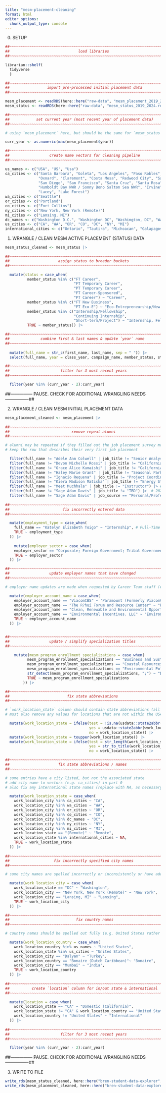 ```yaml
---
title: "mesm-placement-cleaning"
format: html
editor_options: 
  chunk_output_type: console
---
```


0. SETUP

```r
##~~~~~~~~~~~~~~~~~~~~~~~~~~~~~~~~~~~~~~~~~~~~~~~~~~~~~~~~~~~~~~~~~~~~~~~~~~~~~~
##                               load libraries                             ----
##~~~~~~~~~~~~~~~~~~~~~~~~~~~~~~~~~~~~~~~~~~~~~~~~~~~~~~~~~~~~~~~~~~~~~~~~~~~~~~

librarian::shelf(
  tidyverse
  )

##~~~~~~~~~~~~~~~~~~~~~~~~~~~~~~~~~~~~~~~~~~~~~~~~~~~~~~~~~~~~~~~~~~~~~~~~~~~~~~
##                 import pre-processed initial placement data              ----
##~~~~~~~~~~~~~~~~~~~~~~~~~~~~~~~~~~~~~~~~~~~~~~~~~~~~~~~~~~~~~~~~~~~~~~~~~~~~~~

mesm_placement <- readRDS(here::here("raw-data", "mesm_placement_2019_2024.rds")) 
mesm_status <- readRDS(here::here("raw-data", "mesm_status_2019_2024.rds"))

##~~~~~~~~~~~~~~~~~~~~~~~~~~~~~~~~~~~~~~~~~~~~~~~~~~~~~~~~~~~~~~~~~~~~~~~~~~~~~~
##            set current year (most recent year of placement data)         ----
##~~~~~~~~~~~~~~~~~~~~~~~~~~~~~~~~~~~~~~~~~~~~~~~~~~~~~~~~~~~~~~~~~~~~~~~~~~~~~~

# using `mesm_placement` here, but should be the same for `mesm_status`

curr_year <- as.numeric(max(mesm_placement$year)) 

##~~~~~~~~~~~~~~~~~~~~~~~~~~~~~~~~~~~~~~~~~~~~~~~~~~~~~~~~~~~~~~~~~~~~~~~~~~~~~~
##                  create name vectors for cleaning pipeline               ----
##~~~~~~~~~~~~~~~~~~~~~~~~~~~~~~~~~~~~~~~~~~~~~~~~~~~~~~~~~~~~~~~~~~~~~~~~~~~~~~

us_names <- c("USA", "US", "Usa")
ca_cities <- c("Santa Barbara", "Goleta", "Los Angeles", "Paso Robles", 
               "Oxnard", "Claremont", "Costa Mesa", "Redwood City", "Sacramento",
               "San Diego", "San Francisco", "Santa Cruz", "Santa Rosa", "Ventura",
               "Humboldt Bay NWR / Sonny Bono Salton Sea NWR", "Irvine", "Rosemead",
               "Lacey", "Lake Forest")
wa_cities <- c("Seattle")
or_cities <- c("Portland")
co_cities <- c("Fort Collins")
ny_cities <- c("New York, New York (Remote)")
mi_cities <- c("Lansing, MI")
dc_names <- c("Washington D.C.", "Washington DC", "Washington, DC", "Washington. DC", "Washington")
us_cities <- c("CA", "WA", "OR", "CO", "DC", "NY", "MI")
international_cities <- c("Ontario", "Tautira", "Michoacan", "Galapagos", "Bonaire", "Maharashtra", "N/A")
```

1. WRANGLE / CLEAN MESM ACTIVE PLACEMENT (STATUS) DATA

```r
mesm_status_cleaned <- mesm_status |> 

##~~~~~~~~~~~~~~~~~~~~~~~~~~~~~~~~~~~~~~~~~~~~~~~~~~~~~~~~~~~~~~~~~~~~~~~~~~~~~~
##                      assign status to broader buckets                    ----
##~~~~~~~~~~~~~~~~~~~~~~~~~~~~~~~~~~~~~~~~~~~~~~~~~~~~~~~~~~~~~~~~~~~~~~~~~~~~~~

  mutate(status = case_when(
          member_status %in% c("FT Career",
                               "FT Temporary Career",
                               "PT Temporary Career",
                               "FT Career-Sponsored",
                               "PT Career") ~ "Career",
          member_status %in% c("FT New Business",
                               "FT Eco-E") ~ "Eco-Entrepreneurship/New Business",
          member_status %in% c("Internship/Fellowship",
                               "Continuing Internship",
                               "Short-term/Project") ~ "Internship, Fellowship, or Short-term Project",
          TRUE ~ member_status)) |> 

##~~~~~~~~~~~~~~~~~~~~~~~~~~~~~~~~~~~~~~~~~~~~~~~~~~~~~~~~~~~~~~~~~~~~~~~~~~~~~~
##              combine first & last names & update `year` name             ----
##~~~~~~~~~~~~~~~~~~~~~~~~~~~~~~~~~~~~~~~~~~~~~~~~~~~~~~~~~~~~~~~~~~~~~~~~~~~~~~
  
  mutate(full_name = str_c(first_name, last_name, sep = " ")) |> 
  select(full_name, year = class_year, campaign_name, member_status, status) |> 

##~~~~~~~~~~~~~~~~~~~~~~~~~~~~~~~~~~~~~~~~~~~~~~~~~~~~~~~~~~~~~~~~~~~~~~~~~~~~~~
##                       filter for 3 most recent years                     ----
##~~~~~~~~~~~~~~~~~~~~~~~~~~~~~~~~~~~~~~~~~~~~~~~~~~~~~~~~~~~~~~~~~~~~~~~~~~~~~~

  filter(year %in% (curr_year - 2):curr_year)
```

##--------------- PAUSE. CHECK FOR ADDITIONAL WRANGLING NEEDS ----------------##

2. WRANGLE / CLEAN MESM INITIAL PLACEMENT DATA

```r
mesm_placement_cleaned <- mesm_placement |> 
  
##~~~~~~~~~~~~~~~~~~~~~~~~~~~~~~~~~~~~~~~~~~~~~~~~~~~~~~~~~~~~~~~~~~~~~~~~~~~~~~
##                            remove repeat alumni                          ----
##~~~~~~~~~~~~~~~~~~~~~~~~~~~~~~~~~~~~~~~~~~~~~~~~~~~~~~~~~~~~~~~~~~~~~~~~~~~~~~

# alumni may be repeated if they filled out the job placement survey more than once when getting a new job
# keep the row that describes their very first job placement 

  filter(full_name != "Adele Ann Colwell" | job_title != "Senior Analyst, Social Impact & Sustainability") |> # 2024
  filter(full_name != "Devon Michelle Rossi" | job_title != "California Sea Grant Fellow") |> # 2023
  filter(full_name != "Grace Alice Kumaishi" | job_title != "California Sea Grant Fellow") |> # 2022
  filter(full_name != "Haley Marie Grant" | job_title != "Seasonal Park Aide") |> # 2021
  filter(full_name != "Ignacio Requena" | job_title != "Project Coordinator") |> # 2024
  filter(full_name != "Kiera Madison Matiska" | job_title != "Energy Strategy Analyst 1") |> # 2023
  filter(full_name != "Meet Muchhala" | job_title != "Instructor") |> # 2024
  filter(full_name != "Sage Adam Davis" | job_title != "TBD") |>  # 2024
  filter(full_name != "Sage Adam Davis" | job_source == "Personal/Professional Contact") |> # 2024; SD repeated 3x
  
##~~~~~~~~~~~~~~~~~~~~~~~~~~~~~~~~~~~~~~~~~~~~~~~~~~~~~~~~~~~~~~~~~~~~~~~~~~~~~~
##                        fix incorrectly entered data                      ----
##~~~~~~~~~~~~~~~~~~~~~~~~~~~~~~~~~~~~~~~~~~~~~~~~~~~~~~~~~~~~~~~~~~~~~~~~~~~~~~

  mutate(employment_type = case_when(
    full_name == "Katelyn Elizabeth Toigo" ~ "Internship", # Full-Time > Internship; update requested by K.Birney 2023-02-16
    TRUE ~ employment_type
  )) |> 
  
    mutate(employer_sector = case_when(
    employer_sector == "Corporate; Foreign Government; Tribal Government" ~ "Corporate", # found by SShanny-Csik 2025-05-19
    TRUE ~ employer_sector
  )) |> 

##~~~~~~~~~~~~~~~~~~~~~~~~~~~~~~~~~~~~~~~~~~~~~~~~~~~~~~~~~~~~~~~~~~~~~~~~~~~~~~
##                  update employer names that have changed                 ----
##~~~~~~~~~~~~~~~~~~~~~~~~~~~~~~~~~~~~~~~~~~~~~~~~~~~~~~~~~~~~~~~~~~~~~~~~~~~~~~

# employer name updates are made when requested by Career Team staff (e.g. K.Birney requested ViacomCBS update on 2023-02-16)

  mutate(employer_account_name = case_when(
    employer_account_name == "ViacomCBS" ~ "Paramount (Formerly ViacomCSB)",
    employer_account_name == "The R?hui Forum and Resource Center" ~ "Rāhui Forum and Resource Center",
    employer_account_name == "Clean, Renewable and Environmental Opportunities (CREO)CREO" ~ "Clean, Renewable and Environmental Opportunities (CREO)",
    employer_account_name == "Environmental Incentives. LLC" ~ "Environmental Incentives, LLC",
    TRUE ~ employer_account_name
  )) |> 


##~~~~~~~~~~~~~~~~~~~~~~~~~~~~~~~~~~~~~~~~~~~~~~~~~~~~~~~~~~~~~~~~~~~~~~~~~~~~~~
##                  update / simplify specialization titles                 ----
##~~~~~~~~~~~~~~~~~~~~~~~~~~~~~~~~~~~~~~~~~~~~~~~~~~~~~~~~~~~~~~~~~~~~~~~~~~~~~~

    mutate(mesm_program_enrollment_specializations = case_when(
          mesm_program_enrollment_specializations == "Business and Sustainability (formerly CEM)" ~ "Business and Sustainability",
          mesm_program_enrollment_specializations == "Coastal Resources Management (formerly CMRM)" ~ "Coastal Resources Management",
          mesm_program_enrollment_specializations == "Environmental Policy (formerly EPE)" ~ "Environmental Policy",
          str_detect(mesm_program_enrollment_specializations, ";") ~ "Dual Specialization",
          TRUE ~ mesm_program_enrollment_specializations
        )) |>

##~~~~~~~~~~~~~~~~~~~~~~~~~~~~~~~~~~~~~~~~~~~~~~~~~~~~~~~~~~~~~~~~~~~~~~~~~~~~~~
##                          fix state abbreviations                         ----
##~~~~~~~~~~~~~~~~~~~~~~~~~~~~~~~~~~~~~~~~~~~~~~~~~~~~~~~~~~~~~~~~~~~~~~~~~~~~~~

# `work_location_state` column should contain state abbreviations (all capitalized)
# must also remove any values for locations that are not within the USA

  mutate(work_location_state = ifelse(test = !is.na(usdata::state2abbr(work_location_state)),
                                      yes = usdata::state2abbr(work_location_state),
                                      no = work_location_state)) |> 
  mutate(work_location_state = toupper(work_location_state)) |> 
  mutate(work_location_state = ifelse(test = str_length(work_location_state) > 2,
                                      yes = str_to_title(work_location_state),
                                      no = work_location_state)) |> 

##~~~~~~~~~~~~~~~~~~~~~~~~~~~~~~~~~~~~~~~~~~~~~~~~~~~~~~~~~~~~~~~~~~~~~~~~~~~~~~
##                      fix state abbreviations / names                     ----
##~~~~~~~~~~~~~~~~~~~~~~~~~~~~~~~~~~~~~~~~~~~~~~~~~~~~~~~~~~~~~~~~~~~~~~~~~~~~~~

# some entries have a city listed, but not the associated state
# add city name to vectors (e.g. ca_cities) in part 0
# also fix any international state names (replace with NA, as necessary)

  mutate(work_location_state = case_when(
    work_location_city %in% ca_cities ~ "CA",
    work_location_city %in% wa_cities ~ "WA",
    work_location_city %in% or_cities ~ "OR",
    work_location_city %in% co_cities ~ "CO",
    work_location_city %in% dc_names ~ "DC",
    work_location_city %in% ny_cities ~ "NY",
    work_location_city %in% mi_cities ~ "MI",
    work_location_state == "(Remote)" ~ "Remote",
    work_location_state %in% international_cities ~ NA,
    TRUE ~ work_location_state
  )) |> 
  
##~~~~~~~~~~~~~~~~~~~~~~~~~~~~~~~~~~~~~~~~~~~~~~~~~~~~~~~~~~~~~~~~~~~~~~~~~~~~~~
##                    fix incorrectly specified city names                  ----
##~~~~~~~~~~~~~~~~~~~~~~~~~~~~~~~~~~~~~~~~~~~~~~~~~~~~~~~~~~~~~~~~~~~~~~~~~~~~~~

# some city names are spelled incorrectly or inconsistently or have additional text that should be removed

  mutate(work_location_city = case_when(
    work_location_state == "DC" ~ "Washington",
    work_location_city == "New York, New York (Remote)" ~ "New York",
    work_location_city == "Lansing, MI" ~ "Lansing",
    TRUE ~ work_location_city
  )) |> 

##~~~~~~~~~~~~~~~~~~~~~~~~~~~~~~~~~~~~~~~~~~~~~~~~~~~~~~~~~~~~~~~~~~~~~~~~~~~~~~
##                              fix country names                           ----
##~~~~~~~~~~~~~~~~~~~~~~~~~~~~~~~~~~~~~~~~~~~~~~~~~~~~~~~~~~~~~~~~~~~~~~~~~~~~~~

# country names should be spelled out fully (e.g. United States rather than US or USA)

  mutate(work_location_country = case_when(
    work_location_country %in% us_names ~ "United States",
    work_location_state %in% us_cities ~ "United States",
    work_location_city == "Dalyan" ~ "Turkey",
    work_location_country == "Bonaire (Dutch Caribbean)"~ "Bonaire",
    work_location_city == "Mumbai" ~ "India",
    TRUE ~ work_location_country
  )) |> 
    
##~~~~~~~~~~~~~~~~~~~~~~~~~~~~~~~~~~~~~~~~~~~~~~~~~~~~~~~~~~~~~~~~~~~~~~~~~~~~~~
##          create `location` column for in/out state & international       ----
##~~~~~~~~~~~~~~~~~~~~~~~~~~~~~~~~~~~~~~~~~~~~~~~~~~~~~~~~~~~~~~~~~~~~~~~~~~~~~~

  mutate(location = case_when(
    work_location_state == "CA" ~ "Domestic (California)",
    work_location_state != "CA" & work_location_country == "United States" ~ "Domestic (Out of State)",
    work_location_country != "United States" ~ "International"
  )) |> 
  
##~~~~~~~~~~~~~~~~~~~~~~~~~~~~~~~~~~~~~~~~~~~~~~~~~~~~~~~~~~~~~~~~~~~~~~~~~~~~~~
##                       filter for 3 most recent years                     ----
##~~~~~~~~~~~~~~~~~~~~~~~~~~~~~~~~~~~~~~~~~~~~~~~~~~~~~~~~~~~~~~~~~~~~~~~~~~~~~~

  filter(year %in% (curr_year - 2):curr_year)
```

##--------------- PAUSE. CHECK FOR ADDITIONAL WRANGLING NEEDS ----------------##

3. WRITE TO FILE

```r
write_rds(mesm_status_cleaned, here::here("bren-student-data-explorer", "data", "mesm_status_cleaned.rds")) 
write_rds(mesm_placement_cleaned, here::here("bren-student-data-explorer", "data", "mesm_placement_cleaned.rds"))
```
